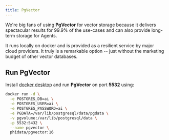 ```yaml
---
title: PgVector
---
```


We're big fans of using **PgVector** for vector storage because it delivers spectacular results for 99.9% of the use-cases and can also provide long-term storage for Agents.

It runs locally on docker and is provided as a resilient service by major cloud providers. It truly is a remarkable option -- just without the marketing budget of other vector databases.

## Run PgVector

Install [docker desktop](https://docs.docker.com/desktop/install/mac-install/) and run **PgVector** on port **5532** using:

```bash
docker run -d \
  -e POSTGRES_DB=ai \
  -e POSTGRES_USER=ai \
  -e POSTGRES_PASSWORD=ai \
  -e PGDATA=/var/lib/postgresql/data/pgdata \
  -v pgvolume:/var/lib/postgresql/data \
  -p 5532:5432 \
  --name pgvector \
  phidata/pgvector:16
```